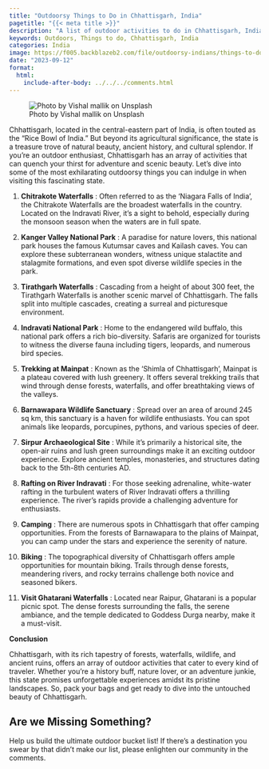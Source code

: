 ```yaml
---
title: "Outdoorsy Things to Do in Chhattisgarh, India"
pagetitle: "{{< meta title >}}"
description: "A list of outdoor activities to do in Chhattisgarh, India."
keywords: Outdoors, Things to do, Chhattisgarh, India
categories: India
image: https://f005.backblazeb2.com/file/outdoorsy-indians/things-to-do/tamdaghumar-waterfall.jpg
date: "2023-09-12"
format:
  html:
    include-after-body: ../../../comments.html
---
```

![Photo by Vishal mallik on Unsplash](https://f005.backblazeb2.com/file/outdoorsy-indians/things-to-do/tamdaghumar-waterfall.jpg){fig-alt="A man camping at Tamdaghumar Waterfall Jagdalpur, Mardum, Chhattisgarh, India" .preview-image}

Chhattisgarh, located in the central-eastern part of India, is often touted as the "Rice Bowl of India." But beyond its agricultural significance, the state is a treasure trove of natural beauty, ancient history, and cultural splendor. If you're an outdoor enthusiast, Chhattisgarh has an array of activities that can quench your thirst for adventure and scenic beauty. Let's dive into some of the most exhilarating outdoorsy things you can indulge in when visiting this fascinating state. 

1. **Chitrakote Waterfalls** : Often referred to as the 'Niagara Falls of India', the Chitrakote Waterfalls are the broadest waterfalls in the country. Located on the Indravati River, it's a sight to behold, especially during the monsoon season when the waters are in full spate. 

2. **Kanger Valley National Park** : A paradise for nature lovers, this national park houses the famous Kutumsar caves and Kailash caves. You can explore these subterranean wonders, witness unique stalactite and stalagmite formations, and even spot diverse wildlife species in the park. 

3. **Tirathgarh Waterfalls** : Cascading from a height of about 300 feet, the Tirathgarh Waterfalls is another scenic marvel of Chhattisgarh. The falls split into multiple cascades, creating a surreal and picturesque environment. 

4. **Indravati National Park** : Home to the endangered wild buffalo, this national park offers a rich bio-diversity. Safaris are organized for tourists to witness the diverse fauna including tigers, leopards, and numerous bird species. 

5. **Trekking at Mainpat** : Known as the 'Shimla of Chhattisgarh', Mainpat is a plateau covered with lush greenery. It offers several trekking trails that wind through dense forests, waterfalls, and offer breathtaking views of the valleys. 

6. **Barnawapara Wildlife Sanctuary** : Spread over an area of around 245 sq km, this sanctuary is a haven for wildlife enthusiasts. You can spot animals like leopards, porcupines, pythons, and various species of deer. 

7. **Sirpur Archaeological Site** : While it's primarily a historical site, the open-air ruins and lush green surroundings make it an exciting outdoor experience. Explore ancient temples, monasteries, and structures dating back to the 5th-8th centuries AD. 

8. **Rafting on River Indravati** : For those seeking adrenaline, white-water rafting in the turbulent waters of River Indravati offers a thrilling experience. The river’s rapids provide a challenging adventure for enthusiasts. 

9. **Camping** : There are numerous spots in Chhattisgarh that offer camping opportunities. From the forests of Barnawapara to the plains of Mainpat, you can camp under the stars and experience the serenity of nature. 

10. **Biking** : The topographical diversity of Chhattisgarh offers ample opportunities for mountain biking. Trails through dense forests, meandering rivers, and rocky terrains challenge both novice and seasoned bikers. 

11. **Visit Ghatarani Waterfalls** : Located near Raipur, Ghatarani is a popular picnic spot. The dense forests surrounding the falls, the serene ambiance, and the temple dedicated to Goddess Durga nearby, make it a must-visit.

**Conclusion**

Chhattisgarh, with its rich tapestry of forests, waterfalls, wildlife, and ancient ruins, offers an array of outdoor activities that cater to every kind of traveler. Whether you're a history buff, nature lover, or an adventure junkie, this state promises unforgettable experiences amidst its pristine landscapes. So, pack your bags and get ready to dive into the untouched beauty of Chhattisgarh.

::: callout-tip
## Are we Missing Something?
Help us build the ultimate outdoor bucket list! If there's a destination you swear by that didn't make our list, please enlighten our community in the comments.
:::
